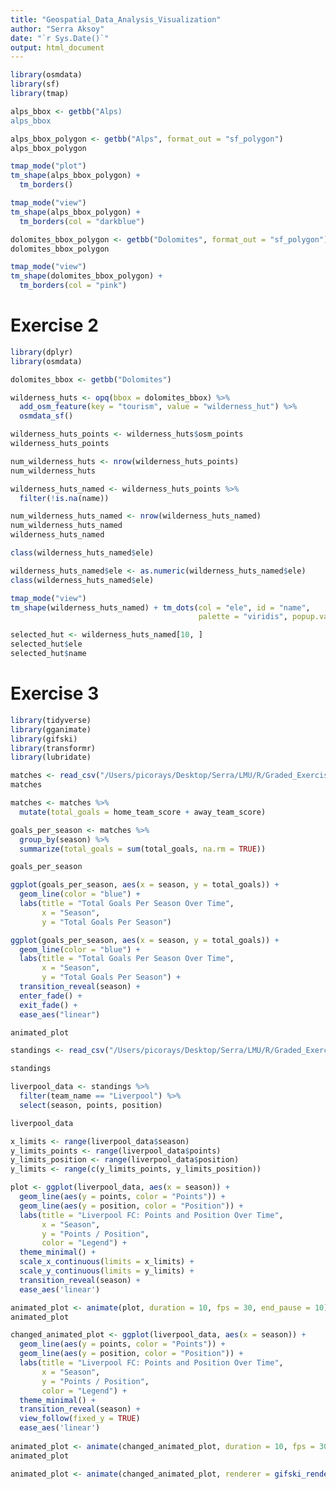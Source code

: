 ```yaml
---
title: "Geospatial_Data_Analysis_Visualization"
author: "Serra Aksoy"
date: "`r Sys.Date()`"
output: html_document
---
```


```r
library(osmdata)
library(sf)
library(tmap)
```

```r
alps_bbox <- getbb("Alps)
alps_bbox
```

```r
alps_bbox_polygon <- getbb("Alps", format_out = "sf_polygon")
alps_bbox_polygon
```

```r
tmap_mode("plot")
tm_shape(alps_bbox_polygon) +
  tm_borders()
```

```r
tmap_mode("view")
tm_shape(alps_bbox_polygon) +
  tm_borders(col = "darkblue")
```

```r
dolomites_bbox_polygon <- getbb("Dolomites", format_out = "sf_polygon")
dolomites_bbox_polygon
```

```r
tmap_mode("view")
tm_shape(dolomites_bbox_polygon) +
  tm_borders(col = "pink")
```

# Exercise 2

```r
library(dplyr)
library(osmdata)
```

```r
dolomites_bbox <- getbb("Dolomites")

wilderness_huts <- opq(bbox = dolomites_bbox) %>%
  add_osm_feature(key = "tourism", value = "wilderness_hut") %>%
  osmdata_sf()

wilderness_huts_points <- wilderness_huts$osm_points
wilderness_huts_points
```

```r
num_wilderness_huts <- nrow(wilderness_huts_points)
num_wilderness_huts
```

```r
wilderness_huts_named <- wilderness_huts_points %>%
  filter(!is.na(name))

num_wilderness_huts_named <- nrow(wilderness_huts_named) 
num_wilderness_huts_named
wilderness_huts_named
```

```r
class(wilderness_huts_named$ele)
```

```r
wilderness_huts_named$ele <- as.numeric(wilderness_huts_named$ele)
class(wilderness_huts_named$ele)
```

```r
tmap_mode("view")
tm_shape(wilderness_huts_named) + tm_dots(col = "ele", id = "name", 
                                          palette = "viridis", popup.vars = c("name", "ele"))
```

```r
selected_hut <- wilderness_huts_named[10, ]
selected_hut$ele
selected_hut$name
```

# Exercise 3

```r
library(tidyverse)
library(gganimate)
library(gifski)
library(transformr)
library(lubridate)
```

```r
matches <- read_csv("/Users/picorays/Desktop/Serra/LMU/R/Graded_Exercise_4/data/matches.csv")
matches
```

```r
matches <- matches %>%
  mutate(total_goals = home_team_score + away_team_score)

goals_per_season <- matches %>%
  group_by(season) %>%
  summarize(total_goals = sum(total_goals, na.rm = TRUE))

goals_per_season
```

```r
ggplot(goals_per_season, aes(x = season, y = total_goals)) +
  geom_line(color = "blue") +
  labs(title = "Total Goals Per Season Over Time",
       x = "Season",
       y = "Total Goals Per Season")
```

```r
ggplot(goals_per_season, aes(x = season, y = total_goals)) +
  geom_line(color = "blue") +
  labs(title = "Total Goals Per Season Over Time",
       x = "Season",
       y = "Total Goals Per Season") +
  transition_reveal(season) +
  enter_fade() +
  exit_fade() +
  ease_aes("linear")

animated_plot
```

```r
standings <- read_csv("/Users/picorays/Desktop/Serra/LMU/R/Graded_Exercise_4/data/standings.csv")

standings
```

```r
liverpool_data <- standings %>%
  filter(team_name == "Liverpool") %>%
  select(season, points, position)

liverpool_data

x_limits <- range(liverpool_data$season)
y_limits_points <- range(liverpool_data$points)
y_limits_position <- range(liverpool_data$position)
y_limits <- range(c(y_limits_points, y_limits_position))
```

```r
plot <- ggplot(liverpool_data, aes(x = season)) +
  geom_line(aes(y = points, color = "Points")) +
  geom_line(aes(y = position, color = "Position")) +
  labs(title = "Liverpool FC: Points and Position Over Time",
       x = "Season",
       y = "Points / Position",
       color = "Legend") +
  theme_minimal() +
  scale_x_continuous(limits = x_limits) +
  scale_y_continuous(limits = y_limits) +
  transition_reveal(season) +
  ease_aes('linear')

animated_plot <- animate(plot, duration = 10, fps = 30, end_pause = 10)
animated_plot
```

```r
changed_animated_plot <- ggplot(liverpool_data, aes(x = season)) +
  geom_line(aes(y = points, color = "Points")) +
  geom_line(aes(y = position, color = "Position")) +
  labs(title = "Liverpool FC: Points and Position Over Time",
       x = "Season",
       y = "Points / Position",
       color = "Legend") +
  theme_minimal() +
  transition_reveal(season) +
  view_follow(fixed_y = TRUE)
  ease_aes('linear')
  
animated_plot <- animate(changed_animated_plot, duration = 10, fps = 30, end_pause = 10)
animated_plot
```

```r
animated_plot <- animate(changed_animated_plot, renderer = gifski_renderer("/Users/picorays/Desktop/Serra/YouTube/Exercise-4/total_goals_per_season.gif"), duration = 10, fps = 30, end_pause = 10)
```
